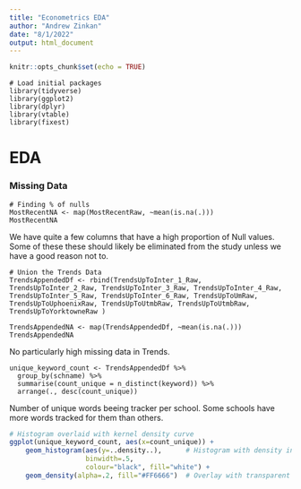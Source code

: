 ```yaml
---
title: "Econometrics EDA"
author: "Andrew Zinkan"
date: "8/1/2022"
output: html_document
---
```


```r
knitr::opts_chunk$set(echo = TRUE)
```

```{}
# Load initial packages
library(tidyverse)
library(ggplot2)
library(dplyr)
library(vtable)
library(fixest)
```
# EDA

### Missing Data
```{}
# Finding % of nulls
MostRecentNA <- map(MostRecentRaw, ~mean(is.na(.)))
MostRecentNA
```

We have quite a few columns that have a high proportion of Null values. 
Some of these these should likely be eliminated from the study unless we have a good reason not to. 

```{}
# Union the Trends Data
TrendsAppendedDf <- rbind(TrendsUpToInter_1_Raw, TrendsUpToInter_2_Raw, TrendsUpToInter_3_Raw, TrendsUpToInter_4_Raw, TrendsUpToInter_5_Raw, TrendsUpToInter_6_Raw, TrendsUpToUmRaw, TrendsUpToUphoenixRaw, TrendsUpToUtmbRaw, TrendsUpToUtmbRaw, TrendsUpToYorktowneRaw )

TrendsAppendedNA <- map(TrendsAppendedDf, ~mean(is.na(.)))
TrendsAppendedNA
```

No particularly high missing data in Trends.

```{}
unique_keyword_count <- TrendsAppendedDf %>% 
  group_by(schname) %>%
  summarise(count_unique = n_distinct(keyword)) %>% 
  arrange(., desc(count_unique))
```


Number of unique words beeing tracker per school. Some schools have more words tracked for them than others. 
```r
# Histogram overlaid with kernel density curve
ggplot(unique_keyword_count, aes(x=count_unique)) + 
    geom_histogram(aes(y=..density..),      # Histogram with density instead of count on y-axis
                   binwidth=.5,
                   colour="black", fill="white") +
    geom_density(alpha=.2, fill="#FF6666")  # Overlay with transparent density plot
```
